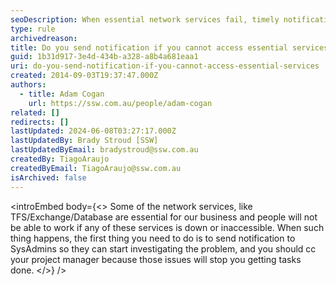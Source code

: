 ```yaml
---
seoDescription: When essential network services fail, timely notifications ensure swift issue resolution and minimal business disruption.
type: rule
archivedreason:
title: Do you send notification if you cannot access essential services?
guid: 1b31d917-3e4d-434b-a328-a8b4a681eaa1
uri: do-you-send-notification-if-you-cannot-access-essential-services
created: 2014-09-03T19:37:47.000Z
authors:
  - title: Adam Cogan
    url: https://ssw.com.au/people/adam-cogan
related: []
redirects: []
lastUpdated: 2024-06-08T03:27:17.000Z
lastUpdatedBy: Brady Stroud [SSW]
lastUpdatedByEmail: bradystroud@ssw.com.au
createdBy: TiagoAraujo
createdByEmail: TiagoAraujo@ssw.com.au
isArchived: false
---
```


<introEmbed
  body={<>
Some of the network services, like TFS/Exchange/Database are essential for our business and people will not be able to work if any of these services is down or inaccessible.
When such thing happens, the first thing you need to do is to send notification to SysAdmins so they can start investigating the problem, and you should cc your project manager because those issues will stop you getting tasks done.
  </>}
/>
